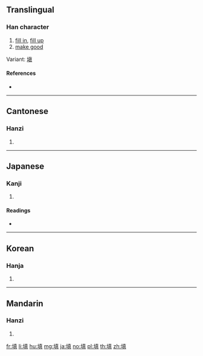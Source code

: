 {{also|塡}}
==Translingual==

===Han character===
{{Han char|rn=32|rad=土|as=10|sn=13|four=41181|canj=GJBC|ids=⿰土真}}

# [[fill in]], [[fill up]]
# [[make good]]

Variant: [[塡]]

====References====
* {{Han ref|kx=0236.341|hdz=10470.100|uh=586B|ud=22635|bh=B6F1|bd=46833}}

----

==Cantonese==

===Hanzi===
{{yue-hanzi|jyut=|y=tin4}}

# {{defn|lang=yue|sort=土10}}

----

==Japanese==

===Kanji===
{{ja-kanji|grade=c|rs=土10}}

# {{defn|lang=ja|sort=土10}}

====Readings====
* {{ja-readings|on=[[てん]] (ten), [[ちん]] (chin)|kun=[[ふさぐ]] (fusagu), [[うずめる]] (uzumeru)}}

----

==Korean==

===Hanja===
{{ko-hanja|hangeul=[[전]], [[진]]|rv=jeon, jin|mr=chŏn, chin}}

# {{defn|lang=ko|sort=土10}}

----

==Mandarin==

===Hanzi===
{{cmn-hanzi|pin=[[chǎng]] ([[chang3]]), [[tián]] ([[tian2]])|wg=ch'ang<sup>3</sup>, t'ien<sup>2</sup>}}

# {{defn|lang=cmn|sort=土10}}

[[fr:填]]
[[li:填]]
[[hu:填]]
[[mg:填]]
[[ja:填]]
[[no:填]]
[[pl:填]]
[[th:填]]
[[zh:填]]